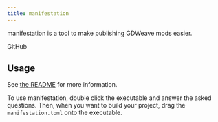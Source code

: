 ```yaml
---
title: manifestation
---
```


manifestation is a tool to make publishing GDWeave mods easier.

<LinkButton href="https://github.com/NotNite/manifestation">GitHub</LinkButton>

## Usage

See [the README](https://github.com/NotNite/manifestation/blob/main/README.md) for more information.

To use manifestation, double click the executable and answer the asked questions. Then, when you want to build your project, drag the `manifestation.toml` onto the executable.
